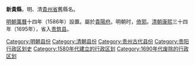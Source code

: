 '''新貴縣'''，明、清[[貴州省|貴州省]]舊縣名。

[[明朝|明朝]][[萬曆|萬曆]]十四年（1586年）設置。屬於[[貴陽府|貴陽府]]。明朝时，[[倚郭|倚郭]]。[[清朝|清朝]][[康熙|康熙]]三十四年（1695年），省入[[贵筑县|贵筑县]]。

{{贵州行政区划小作品}}
[[Category:明朝县份|Category:明朝县份]]
[[Category:清朝县份|Category:清朝县份]]
[[Category:贵州古代县份|Category:贵州古代县份]]
[[Category:贵阳行政区划史|Category:贵阳行政区划史]]
[[Category:1580年代建立的行政区划|Category:1580年代建立的行政区划]]
[[Category:1690年代废除的行政区划|Category:1690年代废除的行政区划]]